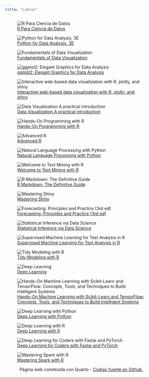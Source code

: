 ```yaml
---
title: "Libros"
---
```


::: {layout-ncol=2}
![[R Para Ciencia de Datos](https://es.r4ds.hadley.nz/)](https://images-na.ssl-images-amazon.com/images/I/512BRANyRxS._SX600_.jpg)

![[Python for Data Analysis, 3E](https://wesmckinney.com/book/)](https://wesmckinney.com/book/images/cover.png)

:::

::: {layout-ncol=2}
![[Fundamentals of Data Visualization](https://clauswilke.com/dataviz/)](https://clauswilke.com/dataviz/cover.png)

![[ggplot2: Elegant Graphics for Data Analysis](https://ggplot2-book.org/index.html)](https://ggplot2-book.org/cover.jpg)

:::

::: {layout-ncol=2}
![[Interactive web-based data visualization with R, plotly, and shiny](https://plotly-r.com/index.html)](https://plotly-r.com/crc-cover.png)

![[Data Visualization A practical introduction](https://socviz.co/index.html)](https://socviz.co/assets/dv-cover-pupress.jpg)

:::

::: {layout-ncol=2}
![[Hands-On Programming with R](https://jjallaire.github.io/hopr/)](https://jjallaire.github.io/hopr/cover.png)

![[Advanced R](https://adv-r.hadley.nz/index.html)](https://d33wubrfki0l68.cloudfront.net/565916198b0be51bf88b36f94b80c7ea67cafe7c/7f70b/cover.png)

:::

::: {layout-ncol=2}
![[Natural Language Processing with Python](https://sites.pitt.edu/~naraehan/ling1330/nltk_book.html)](https://covers.oreilly.com/images/9780596516499/cat.gif)

![[Welcome to Text Mining with R](https://www.tidytextmining.com/index.html)](https://www.tidytextmining.com/images/cover.png)

:::

::: {layout-ncol=2}
![[R Markdown: The Definitive Guide](https://bookdown.org/yihui/rmarkdown/)](https://bookdown.org/yihui/rmarkdown/images/cover.png)

![[Mastering Shiny](https://mastering-shiny.org/index.html)](https://d33wubrfki0l68.cloudfront.net/0c97eee3d8fc820f3a8d670c08b286e8a524257b/e426c/cover.png)

:::

::: {layout-ncol=2}

![[Forecasting: Principles and Practice (3rd ed)](https://otexts.com/fpp3/)](https://otexts.com/fpp3/figs/fpp3_front_cover.jpg)


![[Statistical Inference via Data Science](https://moderndive.com/)](https://d33wubrfki0l68.cloudfront.net/19dafd10a53785f1407566a1f3a09b29a6bab847/1e5f0/images/logos/book_cover.png)

:::

::: {layout-ncol=2}
![[Supervised Machine Learning for Text Analysis in R](https://smltar.com/)](https://m.media-amazon.com/images/I/31+mpS8w44L._AC_SY780_.jpg)

![[Tidy Modeling with R](https://www.tmwr.org/)](https://www.tmwr.org/images/cover.png)

:::

::: {layout-ncol=2}
![[Deep Learning](https://www.deeplearningbook.org/)](https://m.media-amazon.com/images/I/A1GbblX7rOL.jpg)

![[Hands-On Machine Learning with Scikit-Learn and TensorFlow: Concepts, Tools, and Techniques to Build Intelligent Systems](https://bcebakhtiyarpur.org/wp-content/uploads/2020/03/file_5e748501c810d.pdf)](https://m.media-amazon.com/images/S/aplus-media-library-service-media/e81bbfe4-5c61-4b4d-ae33-8c259509e678.__CR38,38,353,470_PT0_SX300_V1___.png)

:::

::: {layout-ncol=2}
![[Deep Learning with Python](https://unica.it/static/resources/cms/documents/DeepLearningWithPython.pdf)](https://images.manning.com/book/7/65fca1c-6826-472d-bbea-c1d4a7b3c570/Chollet-DLP-HI.png)

![[Deep Learning with R](https://manning-content.s3.amazonaws.com/download/9/9a3b0d8-e651-4239-8c4f-94267be64fee/SampleCh03.pdf)](https://images.manning.com/book/a/4e5e97f-4e8d-4d97-a715-f6c2b0eb95f5/Allaire-DLwithR-HI.png)

:::

::: {layout-ncol=2}
![[Deep Learning for Coders with Fastai and PyTorch](https://dl.ebooksworld.ir/books/Deep.Learning.for.Coders.with.fastai.and.PyTorch.Howard.Gugger.OReilly.9781492045526.EBooksWorld.ir.pdf)](https://course.fast.ai/images/book.png)

![[Mastering Spark with R](https://therinspark.com/)](https://therinspark.s3-us-west-2.amazonaws.com/mastering-spark-with-r.png)

:::




<center>

<p>Página web construida con Quarto - <a href="https://github.com/web-edimer/unal-semilleror-facca.github.io">Código fuente en Github.</a></p>

</center>
